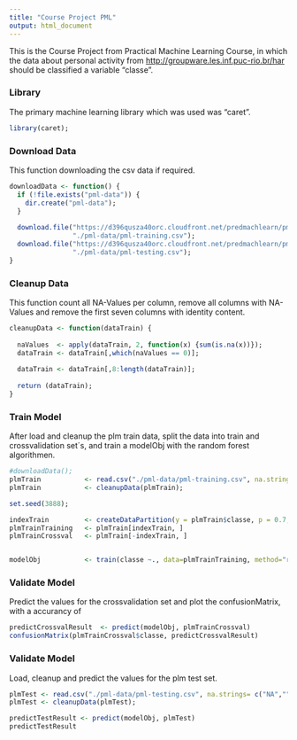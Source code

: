 ```yaml
---
title: "Course Project PML"
output: html_document
---
```


This is the Course Project from Practical Machine Learning Course, in which the data about personal activity from <http://groupware.les.inf.puc-rio.br/har> should be classified a variable "classe".


### Library

The primary machine learning library which was used was "caret".
```r

library(caret);

```


### Download Data

This function downloading the csv data if required.
```r

downloadData <- function() {
  if (!file.exists("pml-data")) {
    dir.create("pml-data");
  }
  
  download.file("https://d396qusza40orc.cloudfront.net/predmachlearn/pml-training.csv", 
                "./pml-data/pml-training.csv");
  download.file("https://d396qusza40orc.cloudfront.net/predmachlearn/pml-testing.csv", 
                "./pml-data/pml-testing.csv");
} 

```


### Cleanup Data

This function count all NA-Values per column, remove all columns with NA-Values and remove the first seven columns with identity content.
```r

cleanupData <- function(dataTrain) {
  
  naValues  <- apply(dataTrain, 2, function(x) {sum(is.na(x))});
  dataTrain <- dataTrain[,which(naValues == 0)];
  
  dataTrain <- dataTrain[,8:length(dataTrain)];
  
  return (dataTrain);
}

```


### Train Model

After load and cleanup the plm train data, split the data into train and crossvalidation set´s, and train a modelObj with the random forest algorithmen.
```r

#downloadData();
plmTrain           <- read.csv("./pml-data/pml-training.csv", na.strings= c("NA",""," "));
plmTrain           <- cleanupData(plmTrain);

set.seed(3888);

indexTrain         <- createDataPartition(y = plmTrain$classe, p = 0.7, list = FALSE)
plmTrainTraining   <- plmTrain[indexTrain, ]
plmTrainCrossval   <- plmTrain[-indexTrain, ]


modelObj           <- train(classe ~., data=plmTrainTraining, method="rf");

```


### Validate Model

Predict the values for the crossvalidation set and plot the confusionMatrix, with a accurancy of
```r

predictCrossvalResult  <- predict(modelObj, plmTrainCrossval)
confusionMatrix(plmTrainCrossval$classe, predictCrossvalResult)

```


### Validate Model

Load, cleanup and predict the values for the plm test set.
```r

plmTest <- read.csv("./pml-data/pml-testing.csv", na.strings= c("NA",""," "))
plmTest <- cleanupData(plmTest);

predictTestResult <- predict(modelObj, plmTest)
predictTestResult

```


